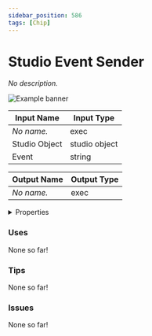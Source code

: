 ```yaml
---
sidebar_position: 586
tags: [Chip]
---
```


# Studio Event Sender

*No description.*



![Example banner](./assets/e4f23e24-182a-4dac-b6ab-8baf94081762.svg)

| Input Name | Input Type |
|-----------|-----------|
| *No name.* | exec |
| Studio Object | studio object |
| Event | string |

| Output Name | Output Type |
|-----------|-----------|
| *No name.* | exec |


<details>
  <summary>Properties</summary>
  <div>
    <div>
    <table>
      <thead>
        <tr>
          <th>Is beta required?</th>
          <th>❌</th>
        </tr>
        <tr>
          <th>Is this chip a trolling risk?</th>
          <th>❌</th>
        </tr>
        <tr>
          <th>Chip UUPD</th>
          <th>._uuid</th>
        </tr>
      </thead>
    </table>
    </div>
  </div>
</details>

### Uses

None so far!

### Tips

None so far!

### Issues

None so far!